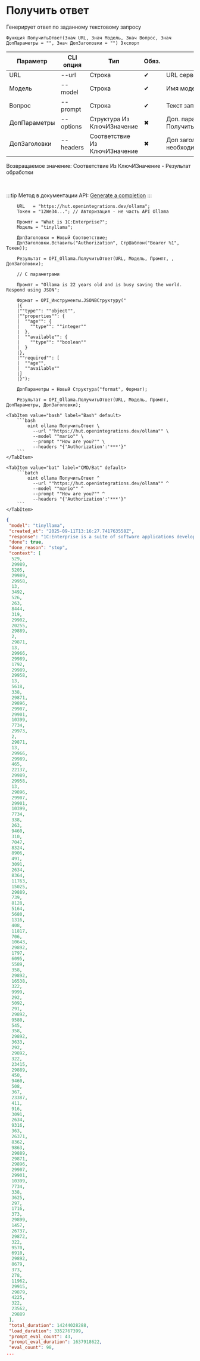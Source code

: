 ﻿---
sidebar_position: 2
description: Получить ответ и другие функции для работы с Ollama в Открытом пакете интеграций - бесплатной open-source библиотеке интеграций для 1С:Предприятие 8, OneScript и CLI
keywords: [1C, 1С, 1С:Предприятие, 1С:Предприятие 8.3, API, Интеграция, Сервисы, Обмен, OneScript, CLI, Ollama]
---


# Получить ответ
 Генерирует ответ по заданному текстовому запросу



`Функция ПолучитьОтвет(Знач URL, Знач Модель, Знач Вопрос, Знач ДопПараметры = "", Знач ДопЗаголовки = "") Экспорт`

  | Параметр | CLI опция | Тип | Обяз. | Назначение |
  |-|-|-|-|-|
  | URL | --url | Строка | &#x2714; | URL сервера Ollama |
  | Модель | --model | Строка | &#x2714; | Имя модели |
  | Вопрос | --prompt | Строка | &#x2714; | Текст запроса |
  | ДопПараметры | --options | Структура Из КлючИЗначение | &#x2716; | Доп. параметры. См. ПолучитьСтруктуруПараметровЗапроса |
  | ДопЗаголовки | --headers | Соответствие Из КлючИЗначение | &#x2716; | Доп заголовки запроса, если необходимо |

  
  Возвращаемое значение:   Соответствие Из КлючИЗначение - Результат обработки

<br/>

:::tip
Метод в документации API: [Generate a completion](https://github.com/ollama/ollama/blob/main/docs/api.md#generate-a-completion)
:::
<br/>



```bsl title="Пример использования для 1С:Предприятие/OneScript"
    URL   = "https://hut.openintegrations.dev/ollama";
    Токен = "12We34..."; // Авторизация - не часть API Ollama

    Промпт = "What is 1C:Enterprise?";
    Модель = "tinyllama";

    ДопЗаголовки = Новый Соответствие;
    ДопЗаголовки.Вставить("Authorization", СтрШаблон("Bearer %1", Токен));

    Результат = OPI_Ollama.ПолучитьОтвет(URL, Модель, Промпт, , ДопЗаголовки);

    // С параметрами

    Промпт = "Ollama is 22 years old and is busy saving the world. Respond using JSON";

    Формат = OPI_Инструменты.JSONВСтруктуру("
    |{
    |""type"": ""object"",
    |""properties"": {
    |  ""age"": {
    |    ""type"": ""integer""
    |  },
    |  ""available"": {
    |    ""type"": ""boolean""
    |  }
    |},
    |""required"": [
    |  ""age"",
    |  ""available""
    |]
    |}");

    ДопПараметры = Новый Структура("format", Формат);

    Результат = OPI_Ollama.ПолучитьОтвет(URL, Модель, Промпт, ДопПараметры, ДопЗаголовки);
```
    

 <Tabs>
  
    <TabItem value="bash" label="Bash" default>
        ```bash
            oint ollama ПолучитьОтвет \
              --url ""https://hut.openintegrations.dev/ollama"" \
              --model ""mario"" \
              --prompt ""How are you?"" \
              --headers "{'Authorization':'***'}"
        ```
    </TabItem>
  
    <TabItem value="bat" label="CMD/Bat" default>
        ```batch
            oint ollama ПолучитьОтвет ^
              --url ""https://hut.openintegrations.dev/ollama"" ^
              --model ""mario"" ^
              --prompt ""How are you?"" ^
              --headers "{'Authorization':'***'}"
        ```
    </TabItem>
</Tabs>


```json title="Результат"
{
 "model": "tinyllama",
 "created_at": "2025-09-11T13:16:27.741763558Z",
 "response": "1C:Enterprise is a suite of software applications developed by Zebra Technologies Corporation. It provides various features such as inventory management, order fulfillment, sales and marketing automation, procurement, accounting, and reporting. The suite can be integrated with other Zebra products for enhanced functionality. 1C:Enterprise is available in both on-premise and cloud versions, depending on the customer's needs and budget.",
 "done": true,
 "done_reason": "stop",
 "context": [
  529,
  29989,
  5205,
  29989,
  29958,
  13,
  3492,
  526,
  263,
  8444,
  319,
  29902,
  20255,
  29889,
  2,
  29871,
  13,
  29966,
  29989,
  1792,
  29989,
  29958,
  13,
  5618,
  338,
  29871,
  29896,
  29907,
  29901,
  10399,
  7734,
  29973,
  2,
  29871,
  13,
  29966,
  29989,
  465,
  22137,
  29989,
  29958,
  13,
  29896,
  29907,
  29901,
  10399,
  7734,
  338,
  263,
  9460,
  310,
  7047,
  8324,
  8906,
  491,
  3091,
  2634,
  8364,
  11763,
  15025,
  29889,
  739,
  8128,
  5164,
  5680,
  1316,
  408,
  11817,
  706,
  10643,
  29892,
  1797,
  6095,
  5589,
  358,
  29892,
  16538,
  322,
  9999,
  292,
  5092,
  291,
  29892,
  9580,
  545,
  358,
  29892,
  3633,
  292,
  29892,
  322,
  23415,
  29889,
  450,
  9460,
  508,
  367,
  23387,
  411,
  916,
  3091,
  2634,
  9316,
  363,
  26371,
  8362,
  9863,
  29889,
  29871,
  29896,
  29907,
  29901,
  10399,
  7734,
  338,
  3625,
  297,
  1716,
  373,
  29899,
  1457,
  26737,
  29872,
  322,
  9570,
  6910,
  29892,
  8679,
  373,
  278,
  11962,
  29915,
  29879,
  4225,
  322,
  23562,
  29889
 ],
 "total_duration": 14244028288,
 "load_duration": 3352767399,
 "prompt_eval_count": 43,
 "prompt_eval_duration": 1637918622,
 "eval_count": 98,
...
```
